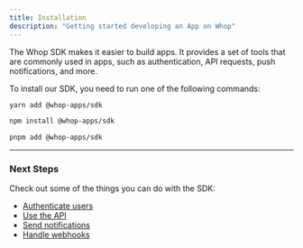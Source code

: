 ```yaml
---
title: Installation
description: "Getting started developing an App on Whop"
---
```


The Whop SDK makes it easier to build apps. It provides a set of tools that are commonly used in apps, such as authentication, API requests, push notifications, and more.

To install our SDK, you need to run one of the following commands:

<CodeGroup>

```bash yarn
yarn add @whop-apps/sdk
```

```bash npm
npm install @whop-apps/sdk
```

```bash pnpm
pnpm add @whop-apps/sdk
```

</CodeGroup>

---

### Next Steps

Check out some of the things you can do with the SDK:

- [Authenticate users](/sdk/validate-token)
- [Use the API](/sdk/api)
- [Send notifications](/api-reference/app/notifications/send)
- [Handle webhooks](/sdk/webhooks)
